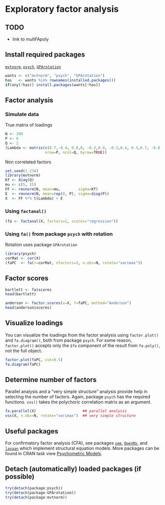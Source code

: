 Exploratory factor analysis
=========================

TODO
-------------------------

 - link to multFApoly

Install required packages
-------------------------

[`mvtnorm`](http://cran.r-project.org/package=mvtnorm), [`psych`](http://cran.r-project.org/package=psych), [`GPArotation`](http://cran.r-project.org/package=GPArotation)

```r
wants <- c("mvtnorm", "psych", "GPArotation")
has   <- wants %in% rownames(installed.packages())
if(any(!has)) install.packages(wants[!has])
```

Factor analysis
-------------------------

### Simulate data

True matrix of loadings

```r
N <- 200
P <- 6
Q <- 2
(Lambda <- matrix(c(0.7,-0.4, 0.8,0, -0.2,0.9, -0.3,0.4, 0.3,0.7, -0.8,0.1),
                  nrow=P, ncol=Q, byrow=TRUE))
```

Non correlated factors

```r
set.seed(1.234)
library(mvtnorm)
Kf <- diag(Q)
mu <- c(5, 15)
FF <- rmvnorm(N, mean=mu,        sigma=Kf)
E  <- rmvnorm(N, mean=rep(0, P), sigma=diag(P))
X  <- FF %*% t(Lambda) + E
```

### Using `factanal()`

```r
(fa <- factanal(X, factors=2, scores="regression"))
```

### Using `fa()` from package `psych` with rotation

Rotation uses package `GPArotation`

```r
library(psych)
corMat <- cor(X)
(faPC  <- fa(r=corMat, nfactors=2, n.obs=N, rotate="varimax"))
```

Factor scores
-------------------------

```r
bartlett <- fa$scores
head(bartlett)
```

```r
anderson <- factor.scores(x=X, f=faPC, method="Anderson")
head(anderson$scores)
```

Visualize loadings
-------------------------

You can visualize the loadings from the factor analysis using `factor.plot()` and `fa.diagram()`, both from package `psych`. For some reason, `factor.plot()` accepts only the `$fa` component of the result from `fa.poly()`, not the full object.

```r
factor.plot(faPC, cut=0.5)
fa.diagram(faPC)
```

Determine number of factors
-------------------------

Parallel analysis and a "very simple structure" analysis provide help in selecting the number of factors. Again, package `psych` has the required functions. `vss()` takes the polychoric correlation matrix as an argument.

```r
fa.parallel(X)                     ## parallel analysis
vss(X, n.obs=N, rotate="varimax")  ## very simple structure
```

Useful packages
-------------------------

For confirmatory factor analysis (CFA), see packages [`sem`](http://cran.r-project.org/package=sem), [`OpenMx`](http://openmx.psyc.virginia.edu/), and [`lavaan`](http://cran.r-project.org/package=lavaan) which implement structural equation models. More packages can be found in CRAN task view [Psychometric Models](http://cran.r-project.org/web/views/Psychometrics.html).

Detach (automatically) loaded packages (if possible)
-------------------------

```r
try(detach(package:psych))
try(detach(package:GPArotation))
try(detach(package:mvtnorm))
```
